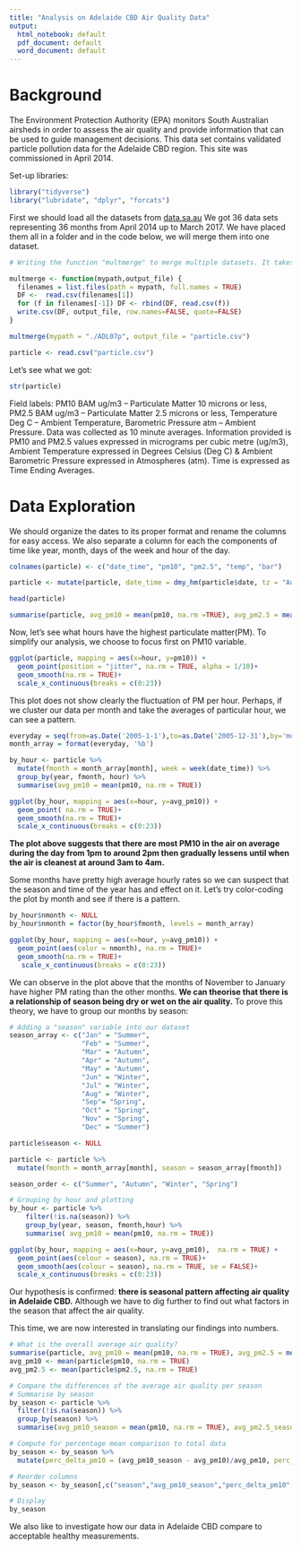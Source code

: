 ```yaml
---
title: "Analysis on Adelaide CBD Air Quality Data"
output:
  html_notebook: default
  pdf_document: default
  word_document: default
---
```


# Background
The Environment Protection Authority (EPA) monitors South Australian airsheds in order to assess the air quality and provide information that can be used to guide management decisions. This data set contains validated particle pollution data for the Adelaide CBD region. This site was commissioned in April 2014. 

Set-up libraries:
```r
library("tidyverse")
library("lubridate", "dplyr", "forcats")
```


First we should load all the datasets from [data.sa.au](https://data.sa.gov.au/data/dataset/adelaide-cbd-air-quality-monitoring-station-particle)
We got 36 data sets representing 36 months from  April 2014 up to March 2017. We have placed them all in a folder and in the code below, we will merge them into one dataset.
```r
# Writing the function "multmerge" to merge multiple datasets. It takes the path of the input files (mypath) and ouput file (output_file) as arguments.

multmerge <- function(mypath,output_file) {
  filenames = list.files(path = mypath, full.names = TRUE)
  DF <-  read.csv(filenames[1])
  for (f in filenames[-1]) DF <- rbind(DF, read.csv(f))   
  write.csv(DF, output_file, row.names=FALSE, quote=FALSE)
}

multmerge(mypath = "./ADL07p", output_file = "particle.csv")

particle <- read.csv("particle.csv")
```

Let's see what we got:
```r
str(particle)
```
Field labels: PM10 BAM ug/m3 – Particulate Matter 10 microns or less, PM2.5 BAM ug/m3 – Particulate Matter 2.5 microns or less, Temperature Deg C – Ambient Temperature, Barometric Pressure atm – Ambient Pressure. Data was collected as 10 minute averages. Information provided is PM10 and PM2.5 values expressed in micrograms per cubic metre (ug/m3), Ambient Temperature expressed in Degrees Celsius (Deg C) & Ambient Barometric Pressure expressed in Atmospheres (atm). Time is expressed as Time Ending Averages.


# Data Exploration

We should organize the dates to its proper format and rename the columns for easy access.
We also separate a column for each the components of time like year, month, days of the week and hour of the day.
```r

colnames(particle) <- c("date_time", "pm10", "pm2.5", "temp", "bar")

particle <- mutate(particle, date_time = dmy_hm(particle$date, tz = "Australia/Adelaide"), year = year(date_time), month = month(date_time), wday = wday(date_time),hour = hour(date_time))

head(particle)
```
```r
summarise(particle, avg_pm10 = mean(pm10, na.rm =TRUE), avg_pm2.5 = mean(pm2.5, na.rm = TRUE))
```



Now, let's see what hours have the highest particulate matter(PM). To simplify our analysis, we choose to focus first on PM10 variable.
```r
ggplot(particle, mapping = aes(x=hour, y=pm10)) +
  geom_point(position = "jitter", na.rm = TRUE, alpha = 1/10)+
  geom_smooth(na.rm = TRUE)+
  scale_x_continuous(breaks = c(0:23))
```
This plot does not show clearly the fluctuation of PM per hour. Perhaps, if we cluster our data per month and take the averages of particular hour, we can see a pattern.


```r
everyday = seq(from=as.Date('2005-1-1'),to=as.Date('2005-12-31'),by='month')
month_array = format(everyday, '%b')

by_hour <- particle %>% 
  mutate(fmonth = month_array[month], week = week(date_time)) %>% 
  group_by(year, fmonth, hour) %>%
  summarise(avg_pm10 = mean(pm10, na.rm = TRUE))

ggplot(by_hour, mapping = aes(x=hour, y=avg_pm10)) +
  geom_point( na.rm = TRUE)+
  geom_smooth(na.rm = TRUE)+
  scale_x_continuous(breaks = c(0:23))

```
__The plot above suggests that there are most PM10 in the air on average during the day from 1pm to around 2pm then gradually lessens until when the air is cleanest at around 3am to 4am.__


Some months have pretty high average hourly rates so we can suspect that the season and time of the year has and effect on it. Let's try color-coding the plot by month and see if there is a pattern.

```r
by_hour$nmonth <- NULL
by_hour$nmonth = factor(by_hour$fmonth, levels = month_array)

ggplot(by_hour, mapping = aes(x=hour, y=avg_pm10)) +
  geom_point(aes(color = nmonth), na.rm = TRUE)+
  geom_smooth(na.rm = TRUE)+
   scale_x_continuous(breaks = c(0:23))
```
We can observe in the plot above that the months of November to January have higher PM rating than the other months. __We can theorise that there is a relationship of season being dry or wet on the air quality.__ To prove this theory, we have to group our months by season:
```r
# Adding a "season" variable into our dataset
season_array <- c("Jan" = "Summer",
                  "Feb" = "Summer",
                  "Mar" = "Autumn",
                  "Apr" = "Autumn",
                  "May" = "Autumn",
                  "Jun" = "Winter",
                  "Jul" = "Winter",
                  "Aug" = "Winter",
                  "Sep"= "Spring",
                  "Oct" = "Spring",
                  "Nov" = "Spring",
                  "Dec" = "Summer")

particle$season <- NULL

particle <- particle %>% 
  mutate(fmonth = month_array[month], season = season_array[fmonth])

season_order <- c("Summer", "Autumn", "Winter", "Spring")

# Grouping by hour and plotting
by_hour <- particle %>% 
    filter(!is.na(season)) %>% 
    group_by(year, season, fmonth,hour) %>%
    summarise( avg_pm10 = mean(pm10, na.rm = TRUE))

ggplot(by_hour, mapping = aes(x=hour, y=avg_pm10),  na.rm = TRUE) +
  geom_point(aes(colour = season), na.rm = TRUE)+
  geom_smooth(aes(colour = season), na.rm = TRUE, se = FALSE)+
  scale_x_continuous(breaks = c(0:23))
```
Our hypothesis is confirmed: __there is seasonal pattern affecting air quality in Adelaide CBD.__ Although we have to dig further to find out what factors in the season that affect the air quality.

This time, we are now interested in translating our findings into numbers.
```r
# What is the overall average air quality?
summarise(particle, avg_pm10 = mean(pm10, na.rm = TRUE), avg_pm2.5 = mean(pm2.5, na.rm = TRUE))
avg_pm10 <- mean(particle$pm10, na.rm = TRUE)
avg_pm2.5 <- mean(particle$pm2.5, na.rm = TRUE)
```
```r
# Compare the differences of the average air quality per season
# Summarise by season
by_season <- particle %>%
  filter(!is.na(season)) %>% 
  group_by(season) %>% 
  summarise(avg_pm10_season = mean(pm10, na.rm = TRUE), avg_pm2.5_season = mean(pm2.5, na.rm = TRUE))

# Compute for percentage mean comparison to total data
by_season <- by_season %>% 
  mutate(perc_delta_pm10 = (avg_pm10_season - avg_pm10)/avg_pm10, perc_delta_pm2.5 = (avg_pm2.5_season - avg_pm2.5)/avg_pm2.5)

# Reorder columns
by_season <- by_season[,c("season","avg_pm10_season","perc_delta_pm10","avg_pm2.5_season","perc_delta_pm2.5")]

# Display
by_season
```



We also like to investigate how our data in Adelaide CBD compare to acceptable healthy measurements.